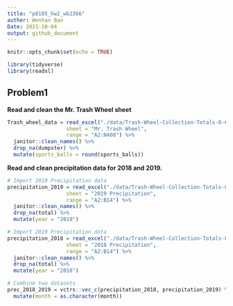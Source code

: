 ```yaml
---
title: "p8105_hw2_wb2366"
auther: Wenhan Bao
Date: 2021-10-04
output: github_document
---
```


```r
knitr::opts_chunk$set(echo = TRUE)
```

```r
library(tidyverse)
library(readxl)
```

## Problem1

**Read and clean the Mr. Trash Wheel sheet**

```r
Trash_wheel_data = read_excel("./data/Trash-Wheel-Collection-Totals-8-6-19.xlsx", 
                   sheet = "Mr. Trash Wheel",
                   range = "A2:N408") %>% 
  janitor::clean_names() %>% 
  drop_na(dumpster) %>% 
  mutate(sports_balls = round(sports_balls))
```

**Read and clean precipitation data for 2018 and 2019.**

```r
# Import 2019 Precipitation data
precipitation_2019 = read_excel("./data/Trash-Wheel-Collection-Totals-8-6-19.xlsx", 
                   sheet = "2019 Precipitation",
                   range = "A2:B14") %>% 
  janitor::clean_names() %>% 
  drop_na(total) %>% 
  mutate(year = "2019")

# Import 2019 Precipitation data
precipitation_2018 = read_excel("./data/Trash-Wheel-Collection-Totals-8-6-19.xlsx", 
                   sheet = "2018 Precipitation",
                   range = "A2:B14") %>% 
  janitor::clean_names() %>% 
  drop_na(total) %>% 
  mutate(year = "2018")

# Combine two datasets
prec_2018_2019 = vctrs::vec_c(precipitation_2018, precipitation_2019) %>% 
  mutate(month = as.character(month))
```

